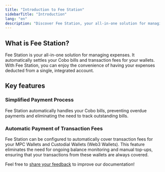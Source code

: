 ```yaml
---
title: "Introduction to Fee Station"
sidebarTitle: "Introduction"
lang: "en"
description: "Discover Fee Station, your all-in-one solution for managing expenses and automating payments on Cobo Portal."
---
```


## What is Fee Station?

Fee Station is your all-in-one solution for managing expenses. It automatically settles your Cobo bills and transaction fees for your wallets. With Fee Station, you can enjoy the convenience of having your expenses deducted from a single, integrated account.

## Key features

### Simplified Payment Process
Fee Station automatically handles your Cobo bills, preventing overdue payments and eliminating the need to track outstanding bills.

### Automatic Payment of Transaction Fees

Fee Station can be configured to automatically cover transaction fees for your MPC Wallets and Custodial Wallets (Web3 Wallets). This feature eliminates the need for ongoing balance monitoring and manual top-ups, ensuring that your transactions from these wallets are always covered.

<Tip>Feel free to [share your feedback](https://forms.zohopublic.com/cobo/form/DocumentFeedbackForm/formperma/QvLOhxJv1_JMsJ-1dleZ8Itb_7rzN-LtgvsDdxosoVI?referrername=manuals) to improve our documentation!</Tip>